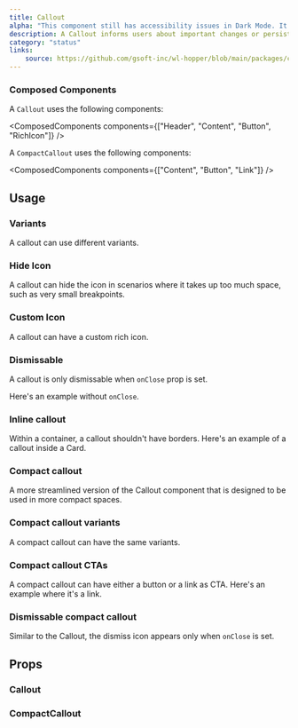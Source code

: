 ```yaml
---
title: Callout
alpha: "This component still has accessibility issues in Dark Mode. It can be used if the application is in Light mode only, but know the colors of this components might change in the future."
description: A Callout informs users about important changes or persistent conditions. Use this component to communicate to users in a prominent way. Callouts are placed at the top of the page or section they apply to, and below the page or section header.
category: "status"
links:
    source: https://github.com/gsoft-inc/wl-hopper/blob/main/packages/components/src/Callout/src/Callout.tsx
---
```


<Example src="Callout/docs/preview" isOpen />

### Composed Components

A `Callout` uses the following components:

<ComposedComponents components={["Header", "Content", "Button", "RichIcon"]} />
<br />

A `CompactCallout` uses the following components:

<ComposedComponents components={["Content", "Button", "Link"]} />

## Usage

### Variants
A callout can use different variants.

<Example src="Callout/docs/variant" />

### Hide Icon
A callout can hide the icon in scenarios where it takes up too much space, such as very small breakpoints.

<Example src="Callout/docs/noIcon" />

### Custom Icon
A callout can have a custom rich icon.

<Example src="Callout/docs/customIcon" />

### Dismissable
A callout is only dismissable when `onClose` prop is set.

Here's an example without `onClose`.

<Example src="Callout/docs/notDismissable" />

### Inline callout
Within a container, a callout shouldn't have borders. Here's an example of a callout inside a Card.

<Example src="Callout/docs/inline" />

### Compact callout
A more streamlined version of the Callout component that is designed to be used in more compact spaces.

<Example src="Callout/docs/compact" />

### Compact callout variants
A compact callout can have the same variants.

<Example src="Callout/docs/compactVariant" />

### Compact callout CTAs
A compact callout can have either a button or a link as CTA. Here's an example where it's a link.

<Example src="Callout/docs/compactLink" />

### Dismissable compact callout
Similar to the Callout, the dismiss icon appears only when `onClose` is set.

<Example src="Callout/docs/dismissableCompact" />

## Props

### Callout

<PropTable component="Callout" />

### CompactCallout

<PropTable component="CompactCallout" />
